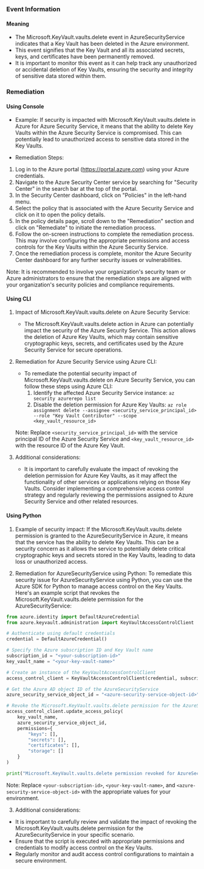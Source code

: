 
### Event Information

#### Meaning

- The Microsoft.KeyVault.vaults.delete event in AzureSecurityService indicates that a Key Vault has been deleted in the Azure environment.
- This event signifies that the Key Vault and all its associated secrets, keys, and certificates have been permanently removed.
- It is important to monitor this event as it can help track any unauthorized or accidental deletion of Key Vaults, ensuring the security and integrity of sensitive data stored within them.

### Remediation

#### Using Console

- Example: If security is impacted with Microsoft.KeyVault.vaults.delete in Azure for Azure Security Service, it means that the ability to delete Key Vaults within the Azure Security Service is compromised. This can potentially lead to unauthorized access to sensitive data stored in the Key Vaults.

- Remediation Steps:
1. Log in to the Azure portal (https://portal.azure.com) using your Azure credentials.
2. Navigate to the Azure Security Center service by searching for "Security Center" in the search bar at the top of the portal.
3. In the Security Center dashboard, click on "Policies" in the left-hand menu.
4. Select the policy that is associated with the Azure Security Service and click on it to open the policy details.
5. In the policy details page, scroll down to the "Remediation" section and click on "Remediate" to initiate the remediation process.
6. Follow the on-screen instructions to complete the remediation process. This may involve configuring the appropriate permissions and access controls for the Key Vaults within the Azure Security Service.
7. Once the remediation process is complete, monitor the Azure Security Center dashboard for any further security issues or vulnerabilities.

Note: It is recommended to involve your organization's security team or Azure administrators to ensure that the remediation steps are aligned with your organization's security policies and compliance requirements.

#### Using CLI

1. Impact of Microsoft.KeyVault.vaults.delete on Azure Security Service:
   - The Microsoft.KeyVault.vaults.delete action in Azure can potentially impact the security of the Azure Security Service. This action allows the deletion of Azure Key Vaults, which may contain sensitive cryptographic keys, secrets, and certificates used by the Azure Security Service for secure operations.

2. Remediation for Azure Security Service using Azure CLI:
   - To remediate the potential security impact of Microsoft.KeyVault.vaults.delete on Azure Security Service, you can follow these steps using Azure CLI:
     1. Identify the affected Azure Security Service instance: `az security azurerepo list`
     2. Disable the deletion permission for Azure Key Vaults: `az role assignment delete --assignee <security_service_principal_id> --role "Key Vault Contributor" --scope <key_vault_resource_id>`

   Note: Replace `<security_service_principal_id>` with the service principal ID of the Azure Security Service and `<key_vault_resource_id>` with the resource ID of the Azure Key Vault.

3. Additional considerations:
   - It is important to carefully evaluate the impact of revoking the deletion permission for Azure Key Vaults, as it may affect the functionality of other services or applications relying on those Key Vaults. Consider implementing a comprehensive access control strategy and regularly reviewing the permissions assigned to Azure Security Service and other related resources.

#### Using Python

1. Example of security impact: If the Microsoft.KeyVault.vaults.delete permission is granted to the AzureSecurityService in Azure, it means that the service has the ability to delete Key Vaults. This can be a security concern as it allows the service to potentially delete critical cryptographic keys and secrets stored in the Key Vaults, leading to data loss or unauthorized access.

2. Remediation for AzureSecurityService using Python:
To remediate this security issue for AzureSecurityService using Python, you can use the Azure SDK for Python to manage access control on the Key Vaults. Here's an example script that revokes the Microsoft.KeyVault.vaults.delete permission for the AzureSecurityService:

```python
from azure.identity import DefaultAzureCredential
from azure.keyvault.administration import KeyVaultAccessControlClient

# Authenticate using default credentials
credential = DefaultAzureCredential()

# Specify the Azure subscription ID and Key Vault name
subscription_id = "<your-subscription-id>"
key_vault_name = "<your-key-vault-name>"

# Create an instance of the KeyVaultAccessControlClient
access_control_client = KeyVaultAccessControlClient(credential, subscription_id)

# Get the Azure AD object ID of the AzureSecurityService
azure_security_service_object_id = "<azure-security-service-object-id>"

# Revoke the Microsoft.KeyVault.vaults.delete permission for the AzureSecurityService
access_control_client.update_access_policy(
    key_vault_name,
    azure_security_service_object_id,
    permissions={
        "keys": [],
        "secrets": [],
        "certificates": [],
        "storage": []
    }
)

print("Microsoft.KeyVault.vaults.delete permission revoked for AzureSecurityService.")
```

Note: Replace `<your-subscription-id>`, `<your-key-vault-name>`, and `<azure-security-service-object-id>` with the appropriate values for your environment.

3. Additional considerations:
- It is important to carefully review and validate the impact of revoking the Microsoft.KeyVault.vaults.delete permission for the AzureSecurityService in your specific scenario.
- Ensure that the script is executed with appropriate permissions and credentials to modify access control on the Key Vaults.
- Regularly monitor and audit access control configurations to maintain a secure environment.

